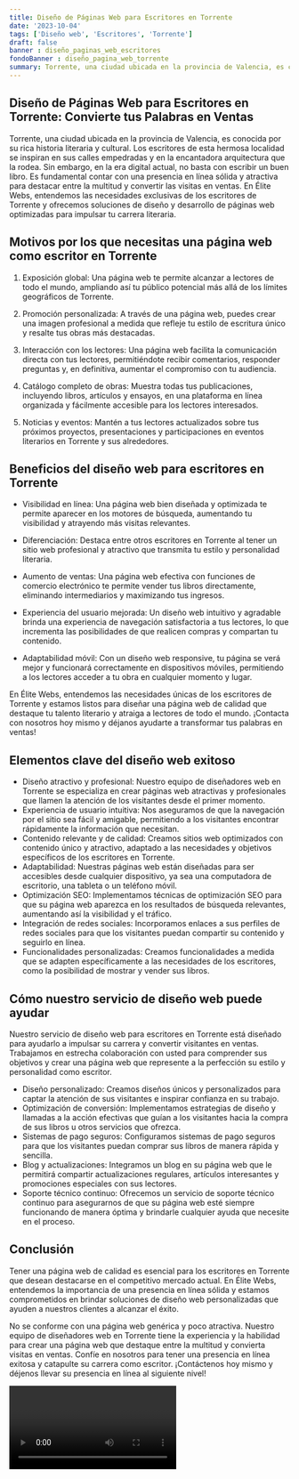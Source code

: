 ```yaml
---
title: Diseño de Páginas Web para Escritores en Torrente
date: '2023-10-04'
tags: ['Diseño web', 'Escritores', 'Torrente']
draft: false
banner : diseño_paginas_web_escritores
fondoBanner : diseño_pagina_web_torrente
summary: Torrente, una ciudad ubicada en la provincia de Valencia, es conocida por su rica historia literaria y cultural. Los escritores de esta hermosa localidad se inspiran en sus calles empedradas y en la encantadora arquitectura que la rodea. Sin embargo, en la era digital actual, no basta con escribir un buen libro. Es fundamental contar con una presencia en línea sólida y atractiva para destacar entre la multitud y convertir las visitas en ventas. En Élite Webs, entendemos las necesidades exclusivas de los escritores de Torrente y ofrecemos soluciones de diseño y desarrollo de páginas web optimizadas para impulsar tu carrera literaria.
---
```


## Diseño de Páginas Web para Escritores en Torrente: Convierte tus Palabras en Ventas

Torrente, una ciudad ubicada en la provincia de Valencia, es conocida por su rica historia literaria y cultural. Los escritores de esta hermosa localidad se inspiran en sus calles empedradas y en la encantadora arquitectura que la rodea. Sin embargo, en la era digital actual, no basta con escribir un buen libro. Es fundamental contar con una presencia en línea sólida y atractiva para destacar entre la multitud y convertir las visitas en ventas. En Élite Webs, entendemos las necesidades exclusivas de los escritores de Torrente y ofrecemos soluciones de diseño y desarrollo de páginas web optimizadas para impulsar tu carrera literaria.

## Motivos por los que necesitas una página web como escritor en Torrente

1. Exposición global: Una página web te permite alcanzar a lectores de todo el mundo, ampliando así tu público potencial más allá de los límites geográficos de Torrente.

2. Promoción personalizada: A través de una página web, puedes crear una imagen profesional a medida que refleje tu estilo de escritura único y resalte tus obras más destacadas.

3. Interacción con los lectores: Una página web facilita la comunicación directa con tus lectores, permitiéndote recibir comentarios, responder preguntas y, en definitiva, aumentar el compromiso con tu audiencia.

4. Catálogo completo de obras: Muestra todas tus publicaciones, incluyendo libros, artículos y ensayos, en una plataforma en línea organizada y fácilmente accesible para los lectores interesados.

5. Noticias y eventos: Mantén a tus lectores actualizados sobre tus próximos proyectos, presentaciones y participaciones en eventos literarios en Torrente y sus alrededores.

## Beneficios del diseño web para escritores en Torrente

- Visibilidad en línea: Una página web bien diseñada y optimizada te permite aparecer en los motores de búsqueda, aumentando tu visibilidad y atrayendo más visitas relevantes.

- Diferenciación: Destaca entre otros escritores en Torrente al tener un sitio web profesional y atractivo que transmita tu estilo y personalidad literaria.

- Aumento de ventas: Una página web efectiva con funciones de comercio electrónico te permite vender tus libros directamente, eliminando intermediarios y maximizando tus ingresos.

- Experiencia del usuario mejorada: Un diseño web intuitivo y agradable brinda una experiencia de navegación satisfactoria a tus lectores, lo que incrementa las posibilidades de que realicen compras y compartan tu contenido.

- Adaptabilidad móvil: Con un diseño web responsive, tu página se verá mejor y funcionará correctamente en dispositivos móviles, permitiendo a los lectores acceder a tu obra en cualquier momento y lugar.

En Élite Webs, entendemos las necesidades únicas de los escritores de Torrente y estamos listos para diseñar una página web de calidad que destaque tu talento literario y atraiga a lectores de todo el mundo. ¡Contacta con nosotros hoy mismo y déjanos ayudarte a transformar tus palabras en ventas!

<GifSeo />

<Cta />

## Elementos clave del diseño web exitoso

- Diseño atractivo y profesional: Nuestro equipo de diseñadores web en Torrente se especializa en crear páginas web atractivas y profesionales que llamen la atención de los visitantes desde el primer momento.
- Experiencia de usuario intuitiva: Nos aseguramos de que la navegación por el sitio sea fácil y amigable, permitiendo a los visitantes encontrar rápidamente la información que necesitan.
- Contenido relevante y de calidad: Creamos sitios web optimizados con contenido único y atractivo, adaptado a las necesidades y objetivos específicos de los escritores en Torrente.
- Adaptabilidad: Nuestras páginas web están diseñadas para ser accesibles desde cualquier dispositivo, ya sea una computadora de escritorio, una tableta o un teléfono móvil.
- Optimización SEO: Implementamos técnicas de optimización SEO para que su página web aparezca en los resultados de búsqueda relevantes, aumentando así la visibilidad y el tráfico.
- Integración de redes sociales: Incorporamos enlaces a sus perfiles de redes sociales para que los visitantes puedan compartir su contenido y seguirlo en línea.
- Funcionalidades personalizadas: Creamos funcionalidades a medida que se adapten específicamente a las necesidades de los escritores, como la posibilidad de mostrar y vender sus libros.

## Cómo nuestro servicio de diseño web puede ayudar

Nuestro servicio de diseño web para escritores en Torrente está diseñado para ayudarlo a impulsar su carrera y convertir visitantes en ventas. Trabajamos en estrecha colaboración con usted para comprender sus objetivos y crear una página web que represente a la perfección su estilo y personalidad como escritor.

- Diseño personalizado: Creamos diseños únicos y personalizados para captar la atención de sus visitantes e inspirar confianza en su trabajo.
- Optimización de conversión: Implementamos estrategias de diseño y llamadas a la acción efectivas que guían a los visitantes hacia la compra de sus libros u otros servicios que ofrezca.
- Sistemas de pago seguros: Configuramos sistemas de pago seguros para que los visitantes puedan comprar sus libros de manera rápida y sencilla.
- Blog y actualizaciones: Integramos un blog en su página web que le permitirá compartir actualizaciones regulares, artículos interesantes y promociones especiales con sus lectores.
- Soporte técnico continuo: Ofrecemos un servicio de soporte técnico continuo para asegurarnos de que su página web esté siempre funcionando de manera óptima y brindarle cualquier ayuda que necesite en el proceso.

## Conclusión

Tener una página web de calidad es esencial para los escritores en Torrente que desean destacarse en el competitivo mercado actual. En Élite Webs, entendemos la importancia de una presencia en línea sólida y estamos comprometidos en brindar soluciones de diseño web personalizadas que ayuden a nuestros clientes a alcanzar el éxito.

No se conforme con una página web genérica y poco atractiva. Nuestro equipo de diseñadores web en Torrente tiene la experiencia y la habilidad para crear una página web que destaque entre la multitud y convierta visitas en ventas. Confíe en nosotros para tener una presencia en línea exitosa y catapulte su carrera como escritor. ¡Contáctenos hoy mismo y déjenos llevar su presencia en línea al siguiente nivel!

<Video />

<CtaBot job='Escritores' city='Torrente'/>

<Gmaps query='Torrente+españa+maps' />